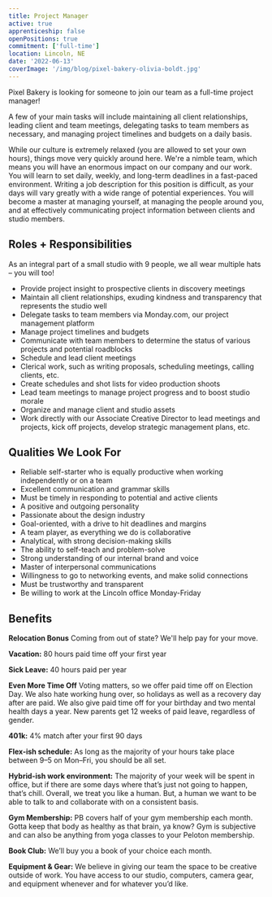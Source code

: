 ```yaml
---
title: Project Manager
active: true
apprenticeship: false
openPositions: true
commitment: ['full-time']
location: Lincoln, NE
date: '2022-06-13'
coverImage: '/img/blog/pixel-bakery-olivia-boldt.jpg'
---
```


Pixel Bakery is looking for someone to join our team as a full-time project manager!

A few of your main tasks will include maintaining all client relationships, leading client and team meetings, delegating tasks to team members as necessary, and managing project timelines and budgets on a daily basis.

While our culture is extremely relaxed (you are allowed to set your own hours), things move very quickly around here. We're a nimble team, which means you will have an enormous impact on our company and our work. You will learn to set daily, weekly, and long-term deadlines in a fast-paced environment. Writing a job description for this position is difficult, as your days will vary greatly with a wide range of potential experiences. You will become a master at managing yourself, at managing the people around you, and at effectively communicating project information between clients and studio members.

## Roles + Responsibilities

As an integral part of a small studio with 9 people, we all wear multiple hats – you will too!

- Provide project insight to prospective clients in discovery meetings
- Maintain all client relationships, exuding kindness and transparency that represents the studio well
- Delegate tasks to team members via Monday.com, our project management platform
- Manage project timelines and budgets
- Communicate with team members to determine the status of various projects and potential roadblocks
- Schedule and lead client meetings
- Clerical work, such as writing proposals, scheduling meetings, calling clients, etc.
- Create schedules and shot lists for video production shoots
- Lead team meetings to manage project progress and to boost studio morale
- Organize and manage client and studio assets
- Work directly with our Associate Creative Director to lead meetings and projects, kick off projects, develop strategic management plans, etc.

## Qualities We Look For

- Reliable self-starter who is equally productive when working independently or on a team
- Excellent communication and grammar skills
- Must be timely in responding to potential and active clients
- A positive and outgoing personality
- Passionate about the design industry
- Goal-oriented, with a drive to hit deadlines and margins
- A team player, as everything we do is collaborative
- Analytical, with strong decision-making skills
- The ability to self-teach and problem-solve
- Strong understanding of our internal brand and voice
- Master of interpersonal communications
- Willingness to go to networking events, and make solid connections
- Must be trustworthy and transparent
- Be willing to work at the Lincoln office Monday-Friday

## Benefits

**Relocation Bonus** Coming from out of state? We'll help pay for your move.

**Vacation:** 80 hours paid time off your first year

**Sick Leave:** 40 hours paid per year

**Even More Time Off** Voting matters, so we offer paid time off on Election Day. We also hate working hung over, so holidays as well as a recovery day after are paid. We also give paid time off for your birthday and two mental health days a year. New parents get 12 weeks of paid leave, regardless of gender.

**401k:** 4% match after your first 90 days

**Flex-ish schedule:** As long as the majority of your hours take place between 9–5 on Mon–Fri, you should be all set.

**Hybrid-ish work environment:** The majority of your week will be spent in office, but if there are some days where that’s just not going to happen, that’s chill.
Overall, we treat you like a human. But, a human we want to be able to talk to and collaborate with on a consistent basis.

**Gym Membership:** PB covers half of your gym membership each month. Gotta keep that body as healthy as that brain, ya know? Gym is subjective and can also be anything from yoga classes to your Peloton membership.

**Book Club:** We’ll buy you a book of your choice each month.

**Equipment & Gear:** We believe in giving our team the space to be creative outside of work. You have access to our studio, computers, camera gear, and equipment whenever and for whatever you’d like.
